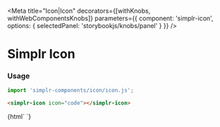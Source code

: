 
<Meta
  title="Icon|Icon"
  decorators={[withKnobs, withWebComponentsKnobs]}
  parameters={{ component: 'simplr-icon', options: { selectedPanel: 'storybookjs/knobs/panel' } }}
/>

# Simplr Icon

### Usage

```js
import 'simplr-components/icon/icon.js';
```

```html
<simplr-icon icon="code"></simplr-icon>
```


<Story name="Icon">
  {html`
    <simplr-icon icon="code"></simplr-icon>
  `}
</Story>

<Props of="simplr-icon" />
